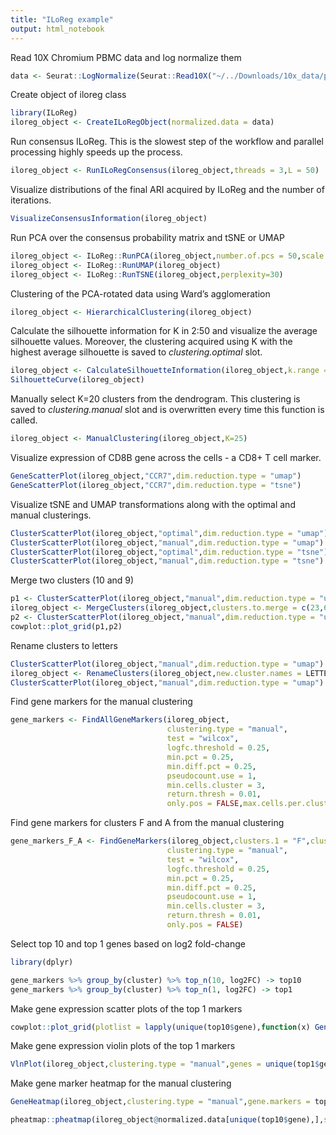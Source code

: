 ```yaml
---
title: "ILoReg example"
output: html_notebook
---
```



Read 10X Chromium PBMC data and log normalize them 
```r
data <- Seurat::LogNormalize(Seurat::Read10X("~/../Downloads/10x_data/pbmc3k/filtered_gene_bc_matrices_GRCh37.p13/hg19/"))
```

Create object of iloreg class
```r
library(ILoReg)
iloreg_object <- CreateILoRegObject(normalized.data = data)
```

Run consensus ILoReg. This is the slowest step of the workflow and parallel processing highly speeds up the process. 
```r
iloreg_object <- RunILoRegConsensus(iloreg_object,threads = 3,L = 50)
```


Visualize distributions of the final ARI acquired by ILoReg and the number of iterations.
```r
VisualizeConsensusInformation(iloreg_object)
```

Run PCA over the consensus probability matrix and tSNE or UMAP
```r
iloreg_object <- ILoReg::RunPCA(iloreg_object,number.of.pcs = 50,scale = FALSE)
iloreg_object <- ILoReg::RunUMAP(iloreg_object)
iloreg_object <- ILoReg::RunTSNE(iloreg_object,perplexity=30)
```


Clustering of the PCA-rotated data using Ward's agglomeration
```r
iloreg_object <- HierarchicalClustering(iloreg_object)
```


Calculate the silhouette information for K in 2:50 and visualize the average silhouette values. Moreover, the clustering acquired using K with the highest average silhouette is saved to *clustering.optimal* slot.
```r
iloreg_object <- CalculateSilhouetteInformation(iloreg_object,k.range = 2:30)
SilhouetteCurve(iloreg_object)
```

Manually select K=20 clusters from the dendrogram. This clustering is saved to *clustering.manual* slot and is overwritten every time this function is called.
```r
iloreg_object <- ManualClustering(iloreg_object,K=25)
```



Visualize expression of CD8B gene across the cells - a CD8+ T cell marker.
```r
GeneScatterPlot(iloreg_object,"CCR7",dim.reduction.type = "umap")
GeneScatterPlot(iloreg_object,"CCR7",dim.reduction.type = "tsne")
```

Visualize tSNE and UMAP transformations along with the optimal and manual clusterings.
```r
ClusterScatterPlot(iloreg_object,"optimal",dim.reduction.type = "umap")
ClusterScatterPlot(iloreg_object,"manual",dim.reduction.type = "umap")
ClusterScatterPlot(iloreg_object,"optimal",dim.reduction.type = "tsne")
ClusterScatterPlot(iloreg_object,"manual",dim.reduction.type = "tsne")
```

Merge two clusters (10 and 9)
```r
p1 <- ClusterScatterPlot(iloreg_object,"manual",dim.reduction.type = "umap",return.plot = T)+ggplot2::ggtitle("Before merging 23 and 6")
iloreg_object <- MergeClusters(iloreg_object,clusters.to.merge = c(23,6))
p2 <- ClusterScatterPlot(iloreg_object,"manual",dim.reduction.type = "umap",return.plot = T)+ggplot2::ggtitle("After merging 23 and 6")
cowplot::plot_grid(p1,p2)
```

Rename clusters to letters
```r
ClusterScatterPlot(iloreg_object,"manual",dim.reduction.type = "umap")
iloreg_object <- RenameClusters(iloreg_object,new.cluster.names = LETTERS[1:iloreg_object@K.manual])
ClusterScatterPlot(iloreg_object,"manual",dim.reduction.type = "umap")
```

Find gene markers for the manual clustering
```r

gene_markers <- FindAllGeneMarkers(iloreg_object,
                                   clustering.type = "manual",
                                   test = "wilcox",
                                   logfc.threshold = 0.25,
                                   min.pct = 0.25,
                                   min.diff.pct = 0.25,
                                   pseudocount.use = 1,
                                   min.cells.cluster = 3,
                                   return.thresh = 0.01,
                                   only.pos = FALSE,max.cells.per.cluster = NULL)

```

Find gene markers for clusters F and A from the manual clustering
```r

gene_markers_F_A <- FindGeneMarkers(iloreg_object,clusters.1 = "F",clusters.2 = "A",
                                   clustering.type = "manual",
                                   test = "wilcox",
                                   logfc.threshold = 0.25,
                                   min.pct = 0.25,
                                   min.diff.pct = 0.25,
                                   pseudocount.use = 1,
                                   min.cells.cluster = 3,
                                   return.thresh = 0.01,
                                   only.pos = FALSE)

```


Select top 10 and top 1 genes based on log2 fold-change
```r
library(dplyr)

gene_markers %>% group_by(cluster) %>% top_n(10, log2FC) -> top10
gene_markers %>% group_by(cluster) %>% top_n(1, log2FC) -> top1
```


Make gene expression scatter plots of the top 1 markers
```r
cowplot::plot_grid(plotlist = lapply(unique(top10$gene),function(x) GeneScatterPlot(iloreg_object,x,dim.reduction.type = "tsne",return.plot = T)))
```



Make gene expression violin plots of the top 1 markers
```r
VlnPlot(iloreg_object,clustering.type = "manual",genes = unique(top1$gene))
```

Make gene marker heatmap for the manual clustering
```r
GeneHeatmap(iloreg_object,clustering.type = "manual",gene.markers = top10)

```


```r
pheatmap::pheatmap(iloreg_object@normalized.data[unique(top10$gene),],show_colnames = FALSE)
```

